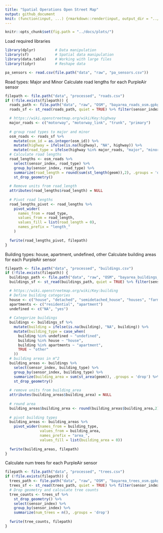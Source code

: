 ```yaml
---
title: "Spatial Operations Open Street Map"
output: github_document
knit: (function(input, ...) {rmarkdown::render(input, output_dir = "../docs", )})
---
```


```r
knitr::opts_chunk$set(fig.path = "../docs/plots/")
```

Load required libraries

```r
library(dplyr)         # Data manipulation
library(sf)            # Spatial data manipulation
library(data.table)    # Working with large files
library(tidyr)         # Reshape data
```

```r
pa_sensors <- read.csv(file.path("data", "raw", "pa_sensors.csv"))
```

Road types: Major and Minor
Calculate road lengths for each PurpleAir sensor

```r
filepath <- file.path("data", "processed", "roads.csv")
if (!file.exists(filepath)) {
  roads_path <- file.path("data", "raw", "OSM", "bayarea_roads_osm.gpkg")
  roads_sf <- st_read(roads_path, quiet = TRUE) %>% filter(sensor_index %in% unique(pa_sensors$sensor_index))

  # https://wiki.openstreetmap.org/wiki/Key:highway
  major_roads <- c("motorway", "motorway_link", "trunk", "primary")
  
  # group road types to major and minor
  osm_roads <- roads_sf %>%
    mutate(osm_id = as.integer(osm_id)) %>%
    mutate(highway = ifelse(is.na(highway), "NA", highway)) %>%
    mutate(road_type = ifelse(highway %in% major_roads, "major", "minor"))
  # Calculate road lengths
  road_lengths <- osm_roads %>%
    select(sensor_index, road_type) %>%
    group_by(sensor_index, road_type) %>%
    summarize(road_length = round(sum(st_length(geom)),2), .groups = 'drop') %>%
    st_drop_geometry()
  
  # Remove units from road_length
  attributes(road_lengths$road_length) = NULL
  
  # Pivot road lengths
  road_lengths_pivot <- road_lengths %>%
    pivot_wider(
      names_from = road_type,
      values_from = road_length,
      values_fill = list(road_length = 0),
      names_prefix = "length_"
    )
  
  fwrite(road_lengths_pivot, filepath)
}
```

Building types: house, apartment, undefined, other
Calculate building areas for each PurpleAir sensor

```r
filepath <- file.path("data", "processed", "buildings.csv")
if (!file.exists(filepath)) {
  buildings_path <- file.path("data", "raw", "OSM", "bayarea_buildings_osm.gpkg")
  buildings_sf <- st_read(buildings_path, quiet = TRUE) %>% filter(sensor_index %in% unique(pa_sensors$sensor_index))

  # https://wiki.openstreetmap.org/wiki/Key:building
  # Define building categories
  house <- c("house", "detached", "semidetached_house", "houses", "farm")
  apartments <- c("residential", "apartment")
  undefined <- c("NA", "yes")
  
  # Categorize buildings
  buildings <- buildings_sf %>% 
    mutate(building = ifelse(is.na(building), "NA", building)) %>%
    mutate(building_type = case_when(
      building %in% undefined ~ "undefined",
      building %in% house ~ "house",
      building %in% apartments ~ "apartment",
      TRUE ~ "other"
    ))
  # building areas in m^2
  building_areas <- buildings %>%
    select(sensor_index, building_type) %>%
    group_by(sensor_index, building_type) %>%
    summarize(building_area = sum(st_area(geom)), .groups = 'drop') %>%
    st_drop_geometry()
  
  # remove units from building_area
  attributes(building_areas$building_area) = NULL
  
  # round area
  building_areas$building_area <- round(building_areas$building_area,2)
  
  # pivot building types
  building_areas <- building_areas %>%
    pivot_wider(names_from = building_type, 
                values_from = building_area, 
                names_prefix = "area_",
                values_fill = list(building_area = 0))
  
  fwrite(building_areas, filepath)
}
```

Calculate num trees for each PurpleAir sensor
```r
filepath <- file.path("data", "processed", "trees.csv")
if (!file.exists(filepath)) {
  trees_path <- file.path("data", "raw", "OSM", "bayarea_trees_osm.gpkg")
  trees_sf <- st_read(trees_path, quiet = TRUE) %>% filter(sensor_index %in% unique(pa_sensors$sensor_index))
  # Drop geometry and calculate tree counts
  tree_counts <- trees_sf %>% 
    st_drop_geometry() %>%
    select(sensor_index) %>%
    group_by(sensor_index) %>%
    summarize(num_trees = n(), .groups = 'drop')
  
  fwrite(tree_counts, filepath)
}
```
